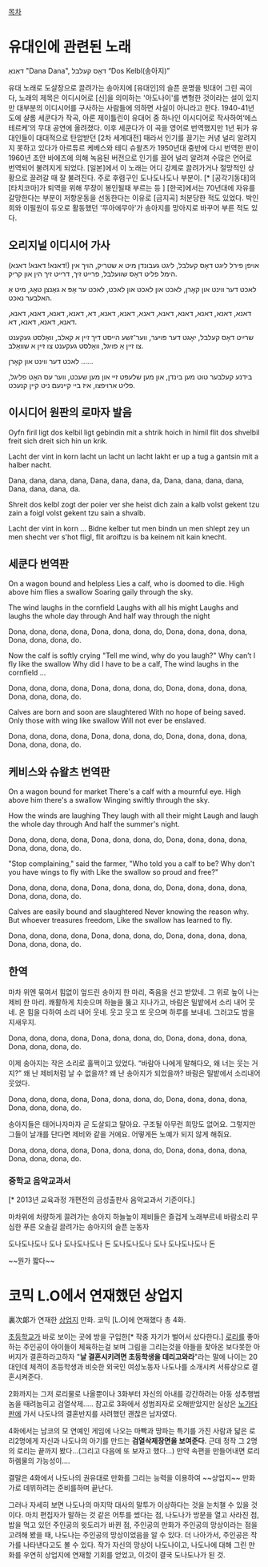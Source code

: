 [[목차]]



= 유대인에 관련된 노래 =

דאַנאַ "Dana Dana",  דאָס קעלבל “Dos Kelbl(송아지)”

유대 노래로 도살장으로 끌려가는 송아지에 [유대인]의 슬픈 운명을 빗대어 그린 곡이다, 노래의 제목은 이디시어로 [신]을 의미하는 '아도나이'를 변형한 것이라는 설이 있지만 대부분의 이디시어를 구사하는 사람들에 의하면 사실이 아니라고 한다. 
1940-41년도에 샬롬 세쿤다가  작곡, 아론 제이틀린이 유대어 중 하나인 이시디어로 작사하여‘에스테르케’의 무대 공연에 올려졌다. 이후 세쿤다가 이 곡을 영어로 번역했지만  1년 뒤가 유대인들이 대대적으로 탄압받던 [2차 세계대전] 때라서 인기를 끌기는 커녕 널리 알려지지 못하고 있다가 아르튜르 케베스와 테디 슈왈츠가 1950년대 중반에 다시 번역한 판이 1960년 조안 바에즈에 의해 녹음된 버전으로 인기를 끌어 널리 알려져 수많은 언어로 번역되어 불려지게 되었다. 
[일본]에서 이 노래는 어디 강제로 끌려가거나 절망적인 상황으로 끌려갈 때 잘 불려진다. 주로 후렴구인 도나도나도나 부분이. [* [공각기동대]의 [타치코마]가 퇴역을 위해 무장이 봉인될때 부르는 등 ]
[한국]에서는 70년대에 자유를 갈망한다는 부분이 저항운동을 선동한다는 이유로 [금지곡] 처분당한 적도 있었다. 박인희와 이필원이 듀오로 활동했던 '뚜아에무아'가 송아지를 망아지로 바꾸어 부른 적도 있다.

== 오리지널 이디시어 가사 ==

(דאנא! דאנא! דאנא!)
אויפן פירל ליגט דאָס קעלבל,
ליגט געבונדן מיט א שטריק,
הויך אין הימל פליט דאָס שװעלבל,
פרײט זיך, דרײט זיך הין און קריק.

לאכט דער װינט און קאָרן,
לאכט און לאכט און לאכט,
לאכט ער אָפּ א גאַנצן טאָג,
מיט אַ האלבער נאכט.

דאנא, דאנא, דאנא, דאנא,
דאנא, דאנא, דאנא, דאנא, דא,
דאנא, דאנא, דאנא, דאנא,
דאנא, דאנא, דאנא, דא.

שרײַט דאָס קעלבל, יאָגט דער פּויער,
װער־זשע הײסט דיך זײן א קאלב,
װאָלסט געקענט צו זײן אַ פויגל,
װאָלסט געקענט צו זײן א שװאַלב.

לאכט דער װינט און קאָרן ......

בידנע קעלבער טוט מען בינדן,
און מען שלעפּט זײ און מען שעכט,
װער עס האָט פליגל, פליט ארויפצו,
איז בײ קײנעם ניט קײן קנעכט.


== 이시디어 원판의 로마자 발음 ==

Oyfn firil ligt dos kelbil
ligt gebindin mit a shtrik
hoich in himil flit dos shvelbil
freit sich dreit sich hin un krik.

Lacht der vint in korn
lacht un lacht un lacht
lakht er up a tug a gantsin
mit a halber nacht.

Dana, dana, dana, dana,
Dana, dana, dana, da,
Dana, dana, dana, dana,
Dana, dana, dana, da.

Shreit dos kelbl zogt der poier
ver she heist dich zain a kalb
volst gekent tzu zain a foigl
volst gekent tzu sain a shvalb.

Lacht der vint in korn ...
Bidne kelber tut men bindn
un men shlept zey un men shecht
ver s'hot fligl, flit aroiftzu
is ba keinem nit kain knecht.


== 세쿤다 번역판 ==

On a wagon bound and helpless
Lies a calf, who is doomed to die.
High above him flies a swallow
Soaring gaily through the sky.

The wind laughs in the cornfield
Laughs with all his might
Laughs and laughs the whole day through
And half way through the night

Dona, dona, dona, dona,
Dona, dona, dona, do,
Dona, dona, dona, dona,
Dona, dona, dona, do.

Now the calf is softly crying
"Tell me wind, why do you laugh?"
Why can’t I fly like the swallow
Why did I have to be a calf,
The wind laughs in the cornfield ...

Dona, dona, dona, dona,
Dona, dona, dona, do,
Dona, dona, dona, dona,
Dona, dona, dona, do.

Calves are born and soon are slaughtered
With no hope of being saved.
Only those with wing like swallow
Will not ever be enslaved.

Dona, dona, dona, dona,
Dona, dona, dona, do,
Dona, dona, dona, dona,
Dona, dona, dona, do.


== 케비스와 슈왈츠 번역판 ==

On a wagon bound for market
There's a calf with a mournful eye.
High above him there's a swallow
Winging swiftly through the sky.

How the winds are laughing
They laugh with all their might
Laugh and laugh the whole day through
And half the summer's night.

Dona, dona, dona, dona,
Dona, dona, dona, do,
Dona, dona, dona, dona,
Dona, dona, dona, do.

"Stop complaining," said the farmer,
"Who told you a calf to be?
Why don't you have wings to fly with
Like the swallow so proud and free?"

Dona, dona, dona, dona,
Dona, dona, dona, do,
Dona, dona, dona, dona,
Dona, dona, dona, do.

Calves are easily bound and slaughtered
Never knowing the reason why.
But whoever treasures freedom,
Like the swallow has learned to fly.

Dona, dona, dona, dona,
Dona, dona, dona, do,
Dona, dona, dona, dona,
Dona, dona, dona, do.

{{{#!html
<iframe width="420" height="315" src="http://www.youtube.com/embed/BYnKll5PD3A?rel=0" frameborder="0" allowfullscreen></iframe>
}}}

== 한역 ==

마차 위엔 묶여서 힘없이
엎드린 송아지 한 마리, 죽음을 선고 받았네.
그 위로 높이 나는 제비 한 마리.
쾌활하게 치솟으며 하늘을 뚫고 지나가고,
바람은 밀밭에서 소리 내어 웃네.
온 힘을 다하여 소리 내어 웃네.
웃고 웃고 또 웃으며 하루를 보내네.
그러고도 밤을 지새우지.

Dona, dona, dona, dona,
Dona, dona, dona, do,
Dona, dona, dona, dona,
Dona, dona, dona, do.

이제 송아지는 작은 소리로 훌쩍이고 있었다.
“바람아 나에게 말해다오, 왜 너는 웃는 거지?”
왜 난 제비처럼 날 수 없을까?
왜 난 송아지가 되었을까?
바람은 밀밭에서 소리내어 웃었다.

Dona, dona, dona, dona,
Dona, dona, dona, do,
Dona, dona, dona, dona,
Dona, dona, dona, do.

송아지들은 태어나자마자 곧 도살되고 말아요.
구조될 아무런 희망도 없어요.
그렇지만 그들이 날개를 단다면 제비와 같을 거에요.
어떻게든 노예가 되지 않게 해줘요.

Dona, dona, dona, dona,
Dona, dona, dona, do,
Dona, dona, dona, dona,
Dona, dona, dona, do.

=== 중학교 음악교과서 ===
[* 2013년 교육과정 개편전의 금성출판사 음악교과서 기준이다.]

마차위에 처량하게 끌려가는 송아지
하늘높이 제비들은 즐겁게 노래부르네
바람소리 무심한 푸른 오솔길
끌려가는 송아지의 슬픈 눈동자

도나도나도나 도나
도나도나도나 돈
도나도나도나 도나
도나도나도나 돈

~~뭔가 짧다~~

= 코믹 L.O에서 연재했던 상업지 =

裏次郞가 연재한 [[상업지]] 만화. 코믹 [L.O]에 연재했다 총 4화.

[[초등학교]]가 바로 보이는 곳에 방을 구입한[* 작중 자기가 벌어서 샀다한다.] [[로리]]를 좋아하는 주인공이 아이들이 체육하는걸 보며 그림을 그리는것을 아들을 찾아온 보다못한 아버지가 결혼하라고하자 "'''날 결혼시키려면 초등학생을 데리고와라'''"라는 말에 나이는 20대인데 체격이 초등학생과 비슷한 외국인 여성노동자 나도나를 소개시켜 서류상으로 결혼시켜준다.

2화까지는 그저 로리물로 나올뿐이나 3화부터 자신의 아내를 강간하려는 아동 성추행범 놈을 때려눕히고 검열삭제..... 참고로 3화에서 성범죄자로 오해받았지만 실상은 [[노가다]]판에 가서 나도나의 결혼반지를 사려했던 괜찮은 남자였다.

4화에서는 남코의 모 연예인 게임에 나오는 마빡과 땅파는 특기를 가진 사람과 닯은 로리2명에게 자신과 나도나의 아기를 만드는 '''검열삭제장면을 보여준다'''. 근데 정작 그 2명의 로리는 끝까지 봤다...(그리고 다음에 또 보자고 했다...) 만약 속편을 만들어내면 로리 하렘물의 가능성이....

결말은 4화에서 나도나의 권유대로 만화를 그리는 능력을 이용하여 ~~상업지~~ 만화가로 데뷔하려는 준비를하며 끝난다.

그러나 자세히 보면 나도나의 마지막 대사의 말투가 이상하다는 것을 눈치챌 수 있을 것이다. 마치 편집자가 말하는 것 같은 어투를 썼다는 점, 나도나가 방문을 열고 사라진 점, 밥을 먹고 있던 주인공의 윗도리가 바뀐 점, 주인공의 만화가 주인공의 망상이라는 점을 고려해 봤을 때, 나도나는 주인공의 망상이었음을 알 수 있다. 더 나아가서, 주인공은 작가를 나타낸다고도 볼 수 있다. 작가 자신의 망상이 나도나이고, 나도나에 대해 그린 만화를 우연히 상업지에 연재할 기회를 얻었고, 이것이 결국 도나도나가 된 것.  


